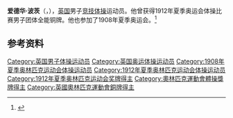 {{NoteTA|G1=Sports}}
'''爱德华·波茨'''（{{lang-en|Edward Potts}}，{{bd|1881年|7月12日|1944年|9月15日}}），[[英国|英国]]男子[[竞技体操|竞技体操]]运动员。他曾获得1912年夏季奥运会体操比赛男子团体全能铜牌。他也参加了1908年夏季奥运会。<ref>{{Cite web|title=Edward POTTS|url=https://www.olympic.org/edward-potts|accessdate=2021-03-24|work=International Olympic Committee|archive-date=2017-11-16|archive-url=https://web.archive.org/web/20171116185528/https://www.olympic.org/Edward-Potts|dead-url=no}}</ref>

== 参考资料 ==
{{reflist}}

{{Authority control}}
{{DEFAULTSORT:Potts, Edward}}
[[Category:英国男子体操运动员|Category:英国男子体操运动员]]
[[Category:英国奥运体操运动员|Category:英国奥运体操运动员]]
[[Category:1908年夏季奥林匹克运动会体操运动员|Category:1908年夏季奥林匹克运动会体操运动员]]
[[Category:1912年夏季奥林匹克运动会体操运动员|Category:1912年夏季奥林匹克运动会体操运动员]]
[[Category:1912年夏季奥林匹克运动会奖牌得主|Category:1912年夏季奥林匹克运动会奖牌得主]]
[[Category:奧林匹克運動會體操獎牌得主|Category:奧林匹克運動會體操獎牌得主]]
[[Category:英國奧林匹克運動會銅牌得主|Category:英國奧林匹克運動會銅牌得主]]